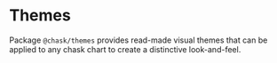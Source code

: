 
<Meta title="Addons/Themes/Overview" />

# Themes

Package `@chask/themes` provides read-made visual themes that can be applied to any chask chart to create a distinctive look-and-feel.

